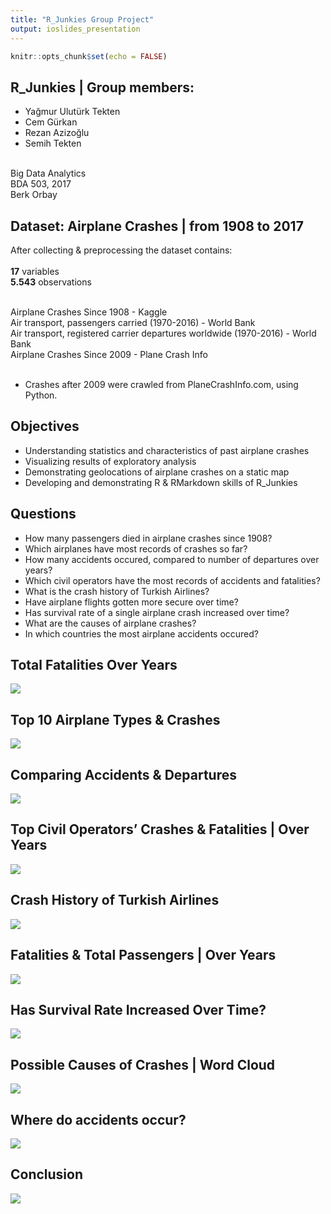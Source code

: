 ```yaml
---
title: "R_Junkies Group Project"
output: ioslides_presentation
---
```


```r
knitr::opts_chunk$set(echo = FALSE)
```

## R_Junkies | Group members:

+ Yağmur Ulutürk Tekten
+ Cem Gürkan
+ Rezan Azizoğlu
+ Semih Tekten

<br>
Big Data Analytics<br>
BDA 503, 2017<br>
Berk Orbay

## Dataset: Airplane Crashes | from 1908 to 2017
After collecting & preprocessing the dataset contains:<br><br>
**17** variables<br>
**5.543** observations<br><br>

Airplane Crashes Since 1908 - Kaggle<br>
Air transport, passengers carried (1970-2016) - World Bank<br>
Air transport, registered carrier departures worldwide (1970-2016) - World Bank<br>
Airplane Crashes Since 2009 - Plane Crash Info<br><br>

* Crashes after 2009 were crawled from PlaneCrashInfo.com, using Python.

## Objectives

+ Understanding statistics and characteristics of past airplane crashes
+ Visualizing results of exploratory analysis
+ Demonstrating geolocations of airplane crashes on a static map
+ Developing and demonstrating R & RMarkdown skills of R_Junkies

## Questions

+ How many passengers died in airplane crashes since 1908? 
+ Which airplanes have most records of crashes so far? 
+ How many accidents occured, compared to number of departures over years? 
+ Which civil operators have the most records of accidents and fatalities? 
+ What is the crash history of Turkish Airlines? 
+ Have airplane flights gotten more secure over time? 
+ Has survival rate of a single airplane crash increased over time? 
+ What are the causes of airplane crashes? 
+ In which countries the most airplane accidents occured?

## Total Fatalities Over Years

![](1.jpg)

## Top 10 Airplane Types & Crashes

![](2.jpg)

## Comparing Accidents & Departures

![](3.jpg)

## Top Civil Operators’ Crashes & Fatalities | Over Years

![](4.jpg)

## Crash History of Turkish Airlines

![](5.jpg)

## Fatalities & Total Passengers | Over Years

![](6.jpg)

## Has Survival Rate Increased Over Time?

![](7.jpg)

## Possible Causes of Crashes | Word Cloud

![](8.jpg)

## Where do accidents occur?

![](9.jpg)

## Conclusion

![](humor.jpg)